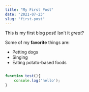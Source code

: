 ```yaml
---
title: "My First Post"
date: "2021-07-23"
slug: "first-post"
---
```


This is my first blog post! Isn't it *great*?

Some of my **favorite** things are:

* Petting dogs
* Singing
* Eating potato-based foods


```js

function test(){
    console.log('hello');
}

```